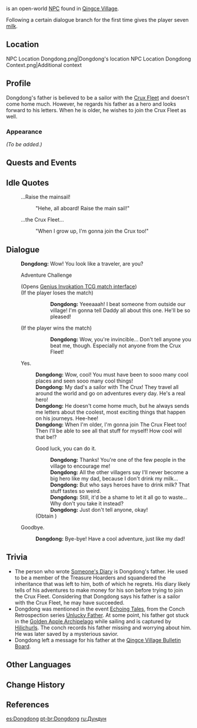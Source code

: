 {{Meta
<!-- REMOVE THIS TEMPLATE AFTER ADDING MISSING INFO -->
|missing_NPC_profile  = yes
}}
{{Character Infobox
|type             = Open-World NPC
|image            = NPC Dongdong.png
|region           = Liyue
|location         = Liyue
|dialoguereward   = {{Card|Milk|7}}
|voiceJP          = [http://amuleto.jp/talents/ishikawaanna.html Anna Ishikawa ({{ja|石川 明日菜}})]<ref name="Anna Ishikawa">Twitter: [https://twitter.com/anpippi1125/status/1359783303088205825 JP VA Self Announcement] ([https://web.archive.org/web/20211025142940/https://twitter.com/anpippi1125/status/1359783303088205825 Archived])</ref>
}}
{{Lang|'''Dongdong'''|zh=东东|zh_rm=Dōngdōng}} is an open-world [[NPC]] found in [[Qingce Village]].

Following a certain dialogue branch for the first time gives the player seven [[milk]].

==Location==
<gallery>
NPC Location Dongdong.png|Dongdong's location
NPC Location Dongdong Context.png|Additional context
</gallery>

==Profile==
<!--detailed story/lore information goes here-->
Dongdong's father is believed to be a sailor with the [[Crux Fleet]] and doesn't come home much. However, he regards his father as a hero and looks forward to his letters. When he is older, he wishes to join the Crux Fleet as well.

===Appearance===
''(To be added.)''

==Quests and Events==
{{Quests and Events}}

==Idle Quotes==
{{Dialogue Start}}
:{{DIcon|Idle}} ...Raise the mainsail!
::{{A|VO Dongdong 01.ogg}} "Hehe, all aboard! Raise the main sail!"
:{{DIcon|Idle}} ...the Crux Fleet...
::{{A|VO Dongdong 02.ogg}} "When I grow up, I'm gonna join the Crux too!"
{{Dialogue End}}

==Dialogue==
{{Dialogue Start}}
:'''Dongdong:''' Wow! You look like a traveler, are you?
:{{DIcon|TCG}} Adventure Challenge
:;(Opens [[Genius Invokation TCG/Stage/Dongdong/Grumpy Soldiers|Genius Invokation TCG match interface]])
:;(If the player loses the match)
:::'''Dongdong:''' Yeeeaaah! I beat someone from outside our village! I'm gonna tell Daddy all about this one. He'll be so pleased!
:;(If the player wins the match)
:::'''Dongdong:''' Wow, you're invincible... Don't tell anyone you beat me, though. Especially not anyone from the Crux Fleet!
:{{DIcon}} Yes.
::'''Dongdong:''' Wow, cool! You must have been to sooo many cool places and seen sooo many cool things!
::'''Dongdong:''' My dad's a sailor with The Crux! They travel all around the world and go on adventures every day. He's a real hero!
::'''Dongdong:''' He doesn't come home much, but he always sends me letters about the coolest, most exciting things that happen on his journeys. Hee-hee!
::'''Dongdong:''' When I'm older, I'm gonna join The Crux Fleet too! Then I'll be able to see all that stuff for myself! How cool will that be!?
::{{DIcon|Reward}} Good luck, you can do it.
:::'''Dongdong:''' Thanks! You're one of the few people in the village to encourage me!
:::'''Dongdong:''' All the other villagers say I'll never become a big hero like my dad, because I don't drink my milk...
:::'''Dongdong:''' But who says heroes have to drink milk? That stuff tastes so weird.
:::'''Dongdong:''' Still, it'd be a shame to let it all go to waste... Why don't you take it instead?
:::'''Dongdong:''' Just don't tell anyone, okay!
::;(Obtain {{Item|Milk|20|x=7}})
:{{DIcon}} Goodbye.
::'''Dongdong:''' Bye-bye! Have a cool adventure, just like my dad!
{{Dialogue End}}

==Trivia==
* The person who wrote [[Someone's Diary]] is Dongdong's father. He used to be a member of the Treasure Hoarders and squandered the inheritance that was left to him, both of which he regrets. His diary likely tells of his adventures to make money for his son before trying to join the Crux Fleet. Considering that Dongdong says his father is a sailor with the Crux Fleet, he may have succeeded.
* Dongdong was mentioned in the event [[Echoing Tales]], from the Conch Retrospection series [[Echoing Tales/Story#III: Unlucky Father|Unlucky Father]]. At some point, his father got stuck in the [[Golden Apple Archipelago]] while sailing and is captured by [[Hilichurls]]. The conch records his father missing and worrying about him. He was later saved by a mysterious savior.
* Dongdong left a message for his father at the [[Qingce Village Bulletin Board]].

==Other Languages==
{{Other Languages
|default_hidden = 1
|en      = Dongdong
|zhs     = 东东
|zhs_rm  = Dōngdōng
|zht     = 東東
|zht_rm  = Dōngdōng
|ja      = トントン
|ja_rm   = Tonton
|ko      = 동동
|es      = Dongdong
|fr      = Dongdong
|ru      = Дундун
|th      = Dongdong
|vi      = Dongdong
|de      = Dongdong
|id      = Dongdong
|pt      = Dongdong
|tr      = Dongdong
|it      = Dongdong
}}

==Change History==
{{Change History|1.0}}

==References==
{{Reflist}}

[[es:Dongdong]]
[[pt-br:Dongdong]]
[[ru:Дундун]]